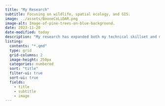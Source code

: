 ```yaml
---
title: "My Research"
subtitle: Focusing on wildlife, spatial ecology, and GIS.
image: ../assets/BooneCoLiDAR.png
image-alt: Image-of-pine-trees-on-blue-background.
date: 2023-11-20
date-modified: today
description: "My research has expanded both my technical skillset and my appreciation for science. Much of my work has focused on assessing wildlife and their habitats using geospatial tools and techniques."
listing:
  contents: "*.qmd"
  type: grid
  grid-columns: 2
  image-height: 250px
  categories: numbered
  sort: "title"
  filter-ui: true  
  sort-ui: true
  fields: 
    - title
    - subtitle
    - image
---
```


